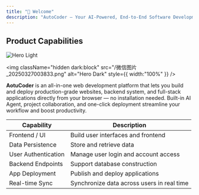 ```yaml
---
title: "👋 Welcome"
description: "AutoCoder – Your AI-Powered, End-to-End Software Development Platform. As the world's first truly end-to-end AI-powered development platform, AutoCoder transforms conceptual ideas into enterprise-grade applications through natural language interaction. Whether building high-availability backend systems, developing dynamic websites, or implementing complex business logic, AutoCoder autonomously delivers frontend interfaces, backend services, and database architectures."
---
```


## **Product Capabilities**

<img
  className="block dark:hidden"
  src="/产品首页faq.jpeg"
  alt="Hero Light"
  title={true}
/>

<img
  className="hidden dark:block"
  src="/微信图片_20250327003833.png"
  alt="Hero Dark"
  style={{ width:"100%" }}
/>

**AotuCoder** is an all-in-one web development platform that lets you build and deploy production-grade websites, backend system, and full-stack applications directly from your browser — no installation needed. Built-in AI Agent, project collaboration, and one-click deployment streamline your workflow and boost productivity.

| **Capability**      | **Description**                            |
| ------------------- | ------------------------------------------ |
| Frontend / UI       | Build user interfaces and frontend         |
| Data Persistence    | Store and retrieve data                    |
| User Authentication | Manage user login and account access       |
| Backend Endpoints   | Support database construction              |
| App Deployment      | Publish and deploy applications            |
| Real-time Sync      | Synchronize data across users in real time |